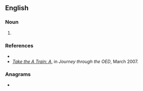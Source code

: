 ==English==

===Noun===
{{en-noun}}

# {{alternative spelling of|abnet|lang=en}}

===References===
* {{R:Webster 1913}}
* ''[http://oedjourney.blogspot.com/2007_02_01_archive.html Take the A Train: A]'', in ''Journey through the OED'', March 2007.

===Anagrams===
* {{anagrams|en|Tanabe|banate}}